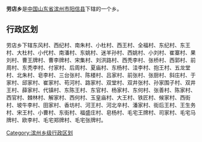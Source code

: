 '''劳店乡'''是[[中华人民共和国|中国]][[山东省|山东省]][[滨州市|滨州市]][[阳信县|阳信县]]下辖的一个乡。

== 行政区划 ==

劳店乡下辖东风村、西纪村、南朱村、小杜村、西王村、全福村、东纪村、东王村、大杜村、小代村、南潘村、东姚村、迷羊孙村、西姚村、小刘村、崔寨村、果刘村、曹王牌村、曹李牌村、宋集村、刘洪路村、西秃李村、张桥村、西郭村、前周村、东秃李村、付家村、后周村、夏庙村、东杨村、洼李村、抱王村、五龙堂村、北朱村、皂李村、三台张村、陈楼村、吕家村、前张村、张厨村、斜庄村、于家村、邱家村、崔家村、苟河村、路家村、双堂村、双井张村、孙家围子村、双井王村、薛家村、代镇村、东陈王村、东官村、杨家村、东何村、张善村、陈家村、西官村、棘林村、解家村、西何村、玉皇庙村、大王村、铁匠村、候家村、西街村、坡牛李村、田家村、香坊村、河王村、河北辛村、潘家村、街后王村、王生务村、宋王村、小曹村、东街村、福盛庄村、皂杨村、毛宅王牌村、司家村、毛宅马牌村、欧李村、毛宅郑牌村、毛宅张牌村。

{{山东小作品}}

[[Category:滨州乡级行政区划|Category:滨州乡级行政区划]]